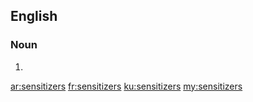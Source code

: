 ==English==

===Noun===
{{head|en|plural}}

# {{plural of|sensitizer|lang=en}}

[[ar:sensitizers]]
[[fr:sensitizers]]
[[ku:sensitizers]]
[[my:sensitizers]]